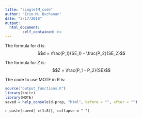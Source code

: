 ```yaml
---
title: "singletM_code"
author: "Erin M. Buchanan"
date: "3/17/2018"
output: 
  html_document:
        self_contained: no
---
```

 
The formula for d is: $$d = \frac{P_1}{SE_1} - \frac{P_2}{SE_2}$$
 
The formula for *Z* is: $$Z = \frac{P_1 - P_2}{SE}$$
 
The code to use MOTE in R is: 
 
```r
source("output_functions.R")
library(knitr)
library(MOTE)
saved = help_console(d.prop, "html", before = "", after = "")
```
 
`r paste(saved[-c(1:8)], collapse = " ")`
